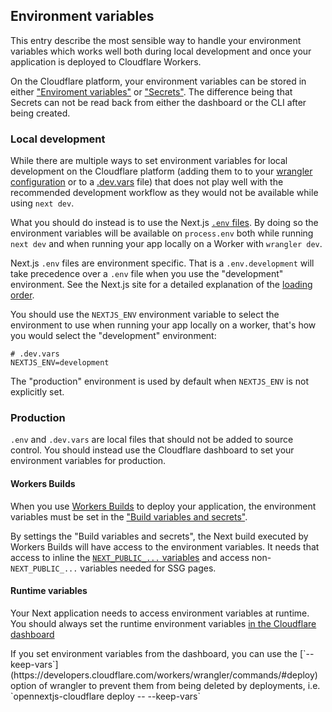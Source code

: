 
## Environment variables

This entry describe the most sensible way to handle your environment variables which works well both during local development and once your application is deployed to Cloudflare Workers.

On the Cloudflare platform, your environment variables can be stored in either ["Enviroment variables"](https://developers.cloudflare.com/workers/configuration/environment-variables/) or ["Secrets"](https://developers.cloudflare.com/workers/configuration/secrets/). The difference being that Secrets can not be read back from either the dashboard or the CLI after being created.

### Local development

While there are multiple ways to set environment variables for local development on the Cloudflare platform (adding them to to your [wrangler configuration](https://developers.cloudflare.com/workers/configuration/secrets/) or to a [.dev.vars](https://developers.cloudflare.com/workers/configuration/secrets/) file) that does not play well with the recommended development workflow as they would not be available while using `next dev`.

What you should do instead is to use the Next.js [`.env` files](https://nextjs.org/docs/pages/building-your-application/configuring/environment-variables). By doing so the environment variables will be available on `process.env` both while running `next dev` and when running your app locally on a Worker with `wrangler dev`.

Next.js `.env` files are environment specific. That is a `.env.development` will take precedence over a `.env` file when you use the "development" environment. See the Next.js site for a detailed explanation of the [loading order](https://nextjs.org/docs/pages/building-your-application/configuring/environment-variables).

You should use the `NEXTJS_ENV` environment variable to select the environment to use when running your app locally on a worker, that's how you would select the "development" environment:

```plain
# .dev.vars
NEXTJS_ENV=development
```

The "production" environment is used by default when `NEXTJS_ENV` is not explicitly set.

### Production

`.env` and `.dev.vars` are local files that should not be added to source control. You should instead use the Cloudflare dashboard to set your environment variables for production.

#### Workers Builds

When you use [Workers Builds](https://developers.cloudflare.com/workers/ci-cd/builds/) to deploy your application, the environment variables must be set in the ["Build variables and secrets"](https://developers.cloudflare.com/workers/ci-cd/builds/configuration/).

By settings the "Build variables and secrets", the Next build executed by Workers Builds will have access to the environment variables. It needs that access to inline the [`NEXT_PUBLIC_...` variables](https://nextjs.org/docs/pages/building-your-application/configuring/environment-variables#bundling-environment-variables-for-the-browser) and access non-`NEXT_PUBLIC_...` variables needed for SSG pages.

#### Runtime variables

Your Next application needs to access environment variables at runtime. You should always set the runtime environment variables [in the Cloudflare dashboard](https://developers.cloudflare.com/workers/configuration/environment-variables/#add-environment-variables-via-the-dashboard)

<Callout type="info">
  If you set environment variables from the dashboard, you can use the
  [`--keep-vars`](https://developers.cloudflare.com/workers/wrangler/commands/#deploy) option of wrangler to
  prevent them from being deleted by deployments, i.e. `opennextjs-cloudflare deploy -- --keep-vars`
</Callout>
